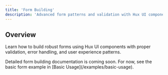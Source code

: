 ```yaml
---
title: 'Form Building'
description: 'Advanced form patterns and validation with Hux UI components'
---
```


## Overview

Learn how to build robust forms using Hux UI components with proper validation, error handling, and user experience patterns.

<Note>
  Detailed form building documentation is coming soon. For now, see the basic form example in [Basic Usage](/examples/basic-usage).
</Note>
